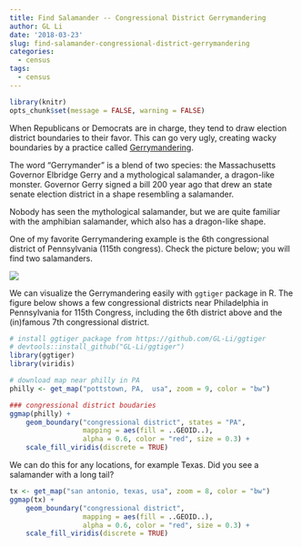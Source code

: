 ```yaml
---
title: Find Salamander -- Congressional District Gerrymandering
author: GL Li
date: '2018-03-23'
slug: find-salamander-congressional-district-gerrymandering
categories:
  - census
tags:
  - census
---
```


```r
library(knitr)
opts_chunk$set(message = FALSE, warning = FALSE)
```

When Republicans or Democrats are in charge, they tend to draw election district boundaries to their favor. This can go very ugly, creating wacky boundaries by a practice called [Gerrymandering](https://en.wikipedia.org/wiki/Gerrymandering). 

The word "Gerrymander" is a blend of two species: the Massachusetts Governor Elbridge Gerry and a mythological salamander, a dragon-like monster. Governor Gerry signed a bill 200 year ago that drew an state senate election district in a shape resembling a salamander.

Nobody has seen the mythological salamander, but we are quite familiar with the amphibian salamander, which also has a dragon-like shape.  

One of my favorite Gerrymandering example is the 6th congressional district of Pennsylvania (115th congress). Check the picture below; you will find two salamanders.

![](img/PA_6th_congress_distric.png)


We can visualize the Gerrymandering easily with `ggtiger` package in R. The figure below shows a few congressional districts near Philadelphia in Pennsylvania for 115th Congress, including the 6th district above and the (in)famous 7th congressional district.

```r
# install ggtiger package from https://github.com/GL-Li/ggtiger
# devtools::install_github("GL-Li/ggtiger")
library(ggtiger)
library(viridis)

# download map near philly in PA
philly <- get_map("pottstown, PA,  usa", zoom = 9, color = "bw")

### congressional district boudaries
ggmap(philly) +
    geom_boundary("congressional district", states = "PA",
                  mapping = aes(fill = ..GEOID..),
                  alpha = 0.6, color = "red", size = 0.3) +
    scale_fill_viridis(discrete = TRUE)

```

We can do this for any locations, for example Texas. Did you see a salamander with a long tail?

```r
tx <- get_map("san antonio, texas, usa", zoom = 8, color = "bw")
ggmap(tx) +
    geom_boundary("congressional district",
                  mapping = aes(fill = ..GEOID..),
                  alpha = 0.6, color = "red", size = 0.3) +
    scale_fill_viridis(discrete = TRUE)
```

